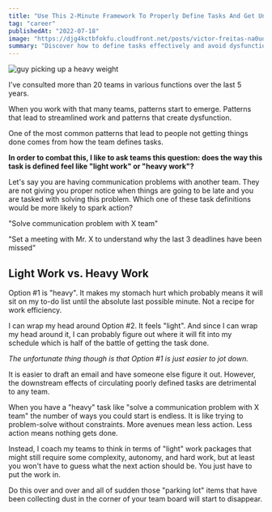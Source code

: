 ```yaml
---
title: "Use This 2-Minute Framework To Properly Define Tasks And Get Unstuck"
tag: "career"
publishedAt: "2022-07-18"
image: "https://djg4kctbfokfu.cloudfront.net/posts/victor-freitas-na0udndbxys-unsplash-scaled.jpeg"
summary: "Discover how to define tasks effectively and avoid dysfunction within teams by distinguishing between "light-work" and "heavy-work." Learn how well-defined tasks can remove friction and lead to better productivity."
---
```


<Image
  src="https://djg4kctbfokfu.cloudfront.net/posts/victor-freitas-na0udndbxys-unsplash-scaled.jpeg"
  alt="guy picking up a heavy weight"
/>

I've consulted more than 20 teams in various functions over the last 5 years.

When you work with that many teams, patterns start to emerge. Patterns that lead to streamlined work and patterns that create dysfunction.

One of the most common patterns that lead to people not getting things done comes from how the team defines tasks.

**In order to combat this, I like to ask teams this question: does the way this task is defined feel like "light work" or "heavy work"?**

Let's say you are having communication problems with another team. They are not giving you proper notice when things are going to be late and you are tasked with solving this problem. Which one of these task definitions would be more likely to spark action?

"Solve communication problem with X team"

"Set a meeting with Mr. X to understand why the last 3 deadlines have been missed"

## Light Work vs. Heavy Work

Option #1 is "heavy". It makes my stomach hurt which probably means it will sit on my to-do list until the absolute last possible minute. Not a recipe for work efficiency.

I can wrap my head around Option #2. It feels "light". And since I can wrap my head around it, I can probably figure out where it will fit into my schedule which is half of the battle of getting the task done.

_The unfortunate thing though is that Option #1 is just easier to jot down._

It is easier to draft an email and have someone else figure it out. However, the downstream effects of circulating poorly defined tasks are detrimental to any team.

When you have a "heavy" task like "solve a communication problem with X team" the number of ways you could start is endless. It is like trying to problem-solve without constraints. More avenues mean less action. Less action means nothing gets done.

Instead, I coach my teams to think in terms of "light" work packages that might still require some complexity, autonomy, and hard work, but at least you won't have to guess what the next action should be. You just have to put the work in.

Do this over and over and all of sudden those "parking lot" items that have been collecting dust in the corner of your team board will start to disappear.
